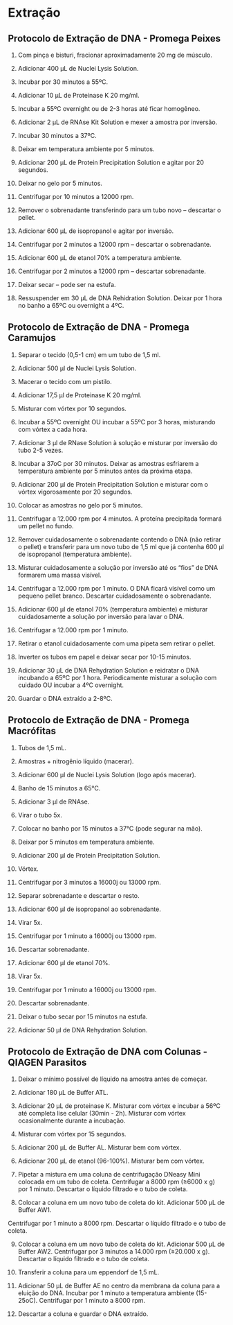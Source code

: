 # Extração

## Protocolo de Extração de DNA - Promega **Peixes**

1.  Com pinça e bisturi, fracionar aproximadamente 20 mg de músculo.

2.  Adicionar 400 μL de Nuclei Lysis Solution.

3.  Incubar por 30 minutos a 55ºC.

4.  Adicionar 10 μL de Proteinase K 20 mg/ml.

5.  Incubar a 55ºC overnight ou de 2-3 horas até ficar homogêneo.

6.  Adicionar 2 μL de RNAse Kit Solution e mexer a amostra por inversão.

7.  Incubar 30 minutos a 37ºC.

8.  Deixar em temperatura ambiente por 5 minutos.

9.  Adicionar 200 μL de Protein Precipitation Solution e agitar por 20 segundos.

10. Deixar no gelo por 5 minutos.

11. Centrifugar por 10 minutos a 12000 rpm.

12. Remover o sobrenadante transferindo para um tubo novo -- descartar o pellet.

13. Adicionar 600 μL de isopropanol e agitar por inversão.

14. Centrifugar por 2 minutos a 12000 rpm -- descartar o sobrenadante.

15. Adicionar 600 μL de etanol 70% a temperatura ambiente.

16. Centrifugar por 2 minutos a 12000 rpm -- descartar sobrenadante.

17. Deixar secar -- pode ser na estufa.

18. Ressuspender em 30 μL de DNA Rehidration Solution. Deixar por 1 hora no banho a 65ºC ou overnight a 4ºC.

## Protocolo de Extração de DNA - Promega **Caramujos**

1.  Separar o tecido (0,5-1 cm) em um tubo de 1,5 ml.

2.  Adicionar 500 μl de Nuclei Lysis Solution.

3.  Macerar o tecido com um pistilo.

4.  Adicionar 17,5 μl de Proteinase K 20 mg/ml.

5.  Misturar com vórtex por 10 segundos.

6.  Incubar a 55ºC overnight OU incubar a 55ºC por 3 horas, misturando com vórtex a cada hora.

7.  Adicionar 3 μl de RNase Solution à solução e misturar por inversão do tubo 2-5 vezes.

8.  Incubar a 37oC por 30 minutos. Deixar as amostras esfriarem a temperatura ambiente por 5 minutos antes da próxima etapa.

9.  Adicionar 200 μl de Protein Precipitation Solution e misturar com o vórtex vigorosamente por 20 segundos.

10. Colocar as amostras no gelo por 5 minutos.

11. Centrifugar a 12.000 rpm por 4 minutos. A proteína precipitada formará um pellet no fundo.

12. Remover cuidadosamente o sobrenadante contendo o DNA (não retirar o pellet) e transferir para um novo tubo de 1,5 ml que já contenha 600 μl de isopropanol (temperatura ambiente).

13. Misturar cuidadosamente a solução por inversão até os "fios" de DNA formarem uma massa visível.

14. Centrifugar a 12.000 rpm por 1 minuto. O DNA ficará visível como um pequeno pellet branco. Descartar cuidadosamente o sobrenadante.

15. Adicionar 600 μl de etanol 70% (temperatura ambiente) e misturar cuidadosamente a solução por inversão para lavar o DNA.

16. Centrifugar a 12.000 rpm por 1 minuto.

17. Retirar o etanol cuidadosamente com uma pipeta sem retirar o pellet.

18. Inverter os tubos em papel e deixar secar por 10-15 minutos.

19. Adicionar 30 μL de DNA Rehydration Solution e reidratar o DNA incubando a 65ºC por 1 hora. Periodicamente misturar a solução com cuidado OU incubar a 4ºC overnight.

20. Guardar o DNA extraído a 2-8ºC.

## Protocolo de Extração de DNA - Promega **Macrófitas**

1.  Tubos de 1,5 mL.

2.  Amostras + nitrogênio líquido (macerar).

3.  Adicionar 600 μl de Nuclei Lysis Solution (logo após macerar).

4.  Banho de 15 minutos a 65°C.

5.  Adicionar 3 μl de RNAse.

6.  Virar o tubo 5x.

7.  Colocar no banho por 15 minutos a 37°C (pode segurar na mão).

8.  Deixar por 5 minutos em temperatura ambiente.

9.  Adicionar 200 μl de Protein Precipitation Solution.

10. Vórtex.

11. Centrifugar por 3 minutos a 16000j ou 13000 rpm.

12. Separar sobrenadante e descartar o resto.

13. Adicionar 600 μl de isopropanol ao sobrenadante.

14. Virar 5x.

15. Centrifugar por 1 minuto a 16000j ou 13000 rpm.

16. Descartar sobrenadante.

17. Adicionar 600 μl de etanol 70%.

18. Virar 5x.

19. Centrifugar por 1 minuto a 16000j ou 13000 rpm.

20. Descartar sobrenadante.

21. Deixar o tubo secar por 15 minutos na estufa.

22. Adicionar 50 μl de DNA Rehydration Solution.

## Protocolo de Extração de DNA com Colunas - QIAGEN **Parasitos**

1.  Deixar o mínimo possível de líquido na amostra antes de começar.

2.  Adicionar 180 μL de Buffer ATL.

3.  Adicionar 20 μL de proteinase K. Misturar com vórtex e incubar a 56ºC até completa lise celular (30min - 2h). Misturar com vórtex ocasionalmente durante a incubação.

4.  Misturar com vórtex por 15 segundos.

5.  Adicionar 200 μL de Buffer AL. Misturar bem com vórtex.

6.  Adicionar 200 μL de etanol (96-100%). Misturar bem com vórtex.

7.  Pipetar a mistura em uma coluna de centrifugação DNeasy Mini colocada em um tubo de coleta. Centrifugar a 8000 rpm (≥6000 x g) por 1 minuto. Descartar o líquido filtrado e o tubo de coleta.

8.  Colocar a coluna em um novo tubo de coleta do kit. Adicionar 500 μL de Buffer AW1.

Centrifugar por 1 minuto a 8000 rpm. Descartar o líquido filtrado e o tubo de coleta.

9.  Colocar a coluna em um novo tubo de coleta do kit. Adicionar 500 μL de Buffer AW2. Centrifugar por 3 minutos a 14.000 rpm (≥20.000 x g). Descartar o líquido filtrado e o tubo de coleta.

10. Transferir a coluna para um eppendorf de 1,5 mL.

11. Adicionar 50 μL de Buffer AE no centro da membrana da coluna para a eluição do DNA. Incubar por 1 minuto a temperatura ambiente (15-25oC). Centrifugar por 1 minuto a 8000 rpm.

12. Descartar a coluna e guardar o DNA extraído.
